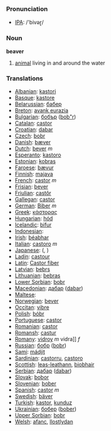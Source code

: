 === Pronunciation ===
*[[w:IPA|IPA]]: /'bivəɽ/

=== Noun ===

'''beaver'''

# [[animal]] living in and around the water

=== Translations ===

*[[Albanian]]: [[kastori]]
*[[Basque]]: [[kastore]]
*[[Belarussian]]: [[бабер]]
*[[Breton]]: [[avank eurazia]]
*[[Bulgarian]]: [[бобър]] ([[bob"r]])
*[[Catalan]]: [[castor]]
*[[Croatian]]: [[dabar]]
*[[Czech]]: [[bobr]]
*[[Danish]]: [[bæver]]
*[[Dutch]]: [[bever]] ''m''
*[[Esperanto]]: [[kastoro]]
*[[Estonian]]: [[kobras]]
*[[Faroese]]: [[bævur]]
*[[Finnish]]: [[majava]]
*[[French]]: [[castor]] ''m''
*[[Frisian]]: [[bever]]
*[[Friulian]]: [[castôr]]
*[[Gallegan]]: [[castor]]
*[[German]]: [[Biber]] ''m''
*[[Greek]]: [[κάστορας]] '' ''
*[[Hungarian]]: [[hód]]
*[[Icelandic]]: [[bifur]]
*[[Indonesian]]: [[]]
*[[Irish]]: [[béabhar]]
*[[Italian]]: [[castoro]] ''m''
*[[Japanese]]: [[]] ([[]], )
*[[Ladin]]: [[castour]]
*[[Latin]]: [[Castor fiber]] '' ''
*[[Latvian]]: [[bebrs]]
*[[Lithuanian]]: [[bebras]]
*[[Lower Sorbian]]: [[bobr]]
*[[Macedonian]]: [[дабар]] ([[dabar]])
*[[Maltese]]: [[]]
*[[Norwegian]]: [[bever]]
*[[Occitan]]: [[vibre]]
*[[Polish]]: [[bóbr]] '' ''
*[[Portuguese]]: [[castor]]
*[[Romanian]]: [[castor]]
*[[Romansh]]: [[castur]]
*[[Romany]]: [[vidroy]] ''m'' vidra]] ''f''
*[[Russian]]: [[бобр]] ([[bobr]]) '' ''
*[[Sami]]: [[mádjit]]
*[[Sardinian]]: [[castorru]], [[castoro]]
*[[Scottish]]: [[leas-leathann]], [[biobhair]]
*[[Serbian]]: [[дабар]] ([[dabar]])
*[[Slovak]]: [[bobor]]
*[[Slovenian]]: [[bober]]
*[[Spanish]]: [[castor]] ''m''
*[[Swedish]]: [[bäver]]
*[[Turkish]]: [[kastor]], [[kunduz]]
*[[Ukrainian]]: [[бобер]] ([[bober]])
*[[Upper Sorbian]]: [[bobr]]
*[[Welsh]]: [[afanc]], [[llostlydan]]